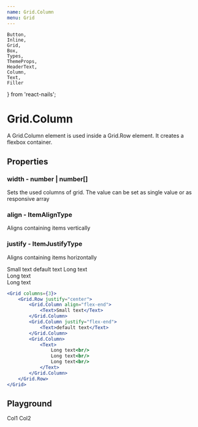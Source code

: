 ```yaml
---
name: Grid.Column
menu: Grid
---
```


    Button,
    Inline,
    Grid,
    Box,
    Types,
    ThemeProps,
    HeaderText,
    Column,
    Text,
    Filler
} from 'react-nails';

# Grid.Column

A Grid.Column element is used inside a Grid.Row element. It creates a flexbox container.

## Properties

### width - number | number[]

Sets the used columns of grid. The value can be set as single value or as responsive array


### align - ItemAlignType

Aligns containing items vertically

### justify - ItemJustifyType

Aligns containing items horizontally

<Grid columns={3}>
    <Grid.Row justify="center">
        <Grid.Column align="flex-end">
            <Text>Small text</Text>
        </Grid.Column>
        <Grid.Column justify="flex-end">
            <Text>default text</Text>
        </Grid.Column>
        <Grid.Column>
            <Text>
                Long text<br/>
                Long text<br/>
                Long text<br/>
            </Text>
        </Grid.Column>
    </Grid.Row>
</Grid>

```jsx
<Grid columns={3}>
    <Grid.Row justify="center">
        <Grid.Column align="flex-end">
            <Text>Small text</Text>
        </Grid.Column>
        <Grid.Column justify="flex-end">
            <Text>default text</Text>
        </Grid.Column>
        <Grid.Column>
            <Text>
                Long text<br/>
                Long text<br/>
                Long text<br/>
            </Text>
        </Grid.Column>
    </Grid.Row>
</Grid>
```

## Playground

<Playground>
    <Grid columns={4}>
        <Grid.Row>
            <Grid.Column width={3}>Col1</Grid.Column>
            <Grid.Column width={1}>Col2</Grid.Column>
        </Grid.Row>
    </Grid>
</Playground>
